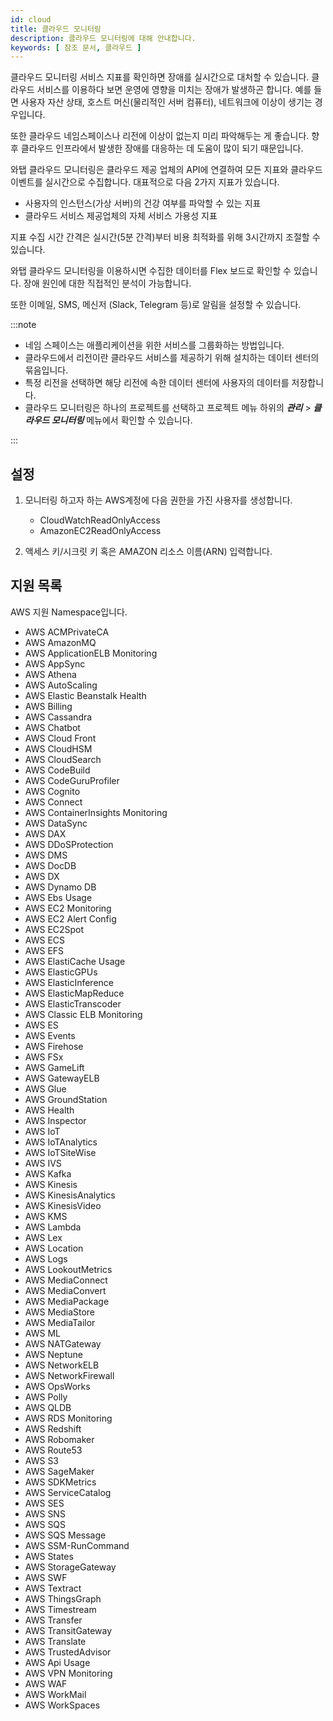 ```yaml
---
id: cloud
title: 클라우드 모니터링
description: 클라우드 모니터링에 대해 안내합니다.
keywords: [ 참조 문서, 클라우드 ]
---
```


클라우드 모니터링 서비스 지표를 확인하면 장애를 실시간으로 대처할 수 있습니다. 클라우드 서비스를 이용하다 보면 운영에 영향을 미치는 장애가 발생하곤 합니다. 예를 들면 사용자 자산 상태, 호스트 머신(물리적인 서버 컴퓨터), 네트워크에 이상이 생기는 경우입니다.

또한 클라우드 네임스페이스나 리전에 이상이 없는지 미리 파악해두는 게 좋습니다. 향후 클라우드 인프라에서 발생한 장애를 대응하는 데 도움이 많이 되기 때문입니다.



와탭 클라우드 모니터링은 클라우드 제공 업체의 API에 연결하여 모든 지표와 클라우드 이벤트를 실시간으로 수집합니다.
대표적으로 다음 2가지 지표가 있습니다.

* 사용자의 인스턴스(가상 서버)의 건강 여부를 파악할 수 있는 지표
* 클라우드 서비스 제공업체의 자체 서비스 가용성 지표

지표 수집 시간 간격은 실시간(5분 간격)부터 비용 최적화를 위해 3시간까지 조절할 수 있습니다.

와탭 클라우드 모니터링을 이용하시면 수집한 데이터를 Flex 보드로 확인할 수 있습니다. 장애 원인에 대한 직접적인 분석이 가능합니다.

또한 이메일, SMS, 메신저 (Slack, Telegram 등)로 알림을 설정할 수 있습니다.

:::note

* 네임 스페이스는 애플리케이션을 위한 서비스를 그룹화하는 방법입니다.
* 클라우드에서 리전이란 클라우드 서비스를 제공하기 위해 설치하는 데이터 센터의 묶음입니다.
* 특정 리전을 선택하면 해당 리전에 속한 데이터 센터에 사용자의 데이터를 저장합니다.
* 클라우드 모니터링은 하나의 프로젝트를 선택하고 프로젝트 메뉴 하위의 ***관리*** > ***클라우드 모니터링*** 메뉴에서 확인할 수 있습니다.

:::

## 설정

1. 모니터링 하고자 하는 AWS계정에 다음 권한을 가진 사용자를 생성합니다.

    * CloudWatchReadOnlyAccess
    * AmazonEC2ReadOnlyAccess

1. 액세스 키/시크릿 키 혹은 AMAZON 리소스 이름(ARN) 입력합니다.

## 지원 목록

AWS 지원 Namespace입니다.

* AWS ACMPrivateCA
* AWS AmazonMQ
* AWS ApplicationELB Monitoring
* AWS AppSync
* AWS Athena
* AWS AutoScaling
* AWS Elastic Beanstalk Health
* AWS Billing
* AWS Cassandra
* AWS Chatbot
* AWS Cloud Front
* AWS CloudHSM
* AWS CloudSearch
* AWS CodeBuild
* AWS CodeGuruProfiler
* AWS Cognito
* AWS Connect
* AWS ContainerInsights Monitoring
* AWS DataSync
* AWS DAX
* AWS DDoSProtection
* AWS DMS
* AWS DocDB
* AWS DX
* AWS Dynamo DB
* AWS Ebs Usage
* AWS EC2 Monitoring
* AWS EC2 Alert Config
* AWS EC2Spot
* AWS ECS
* AWS EFS
* AWS ElastiCache Usage
* AWS ElasticGPUs
* AWS ElasticInference
* AWS ElasticMapReduce
* AWS ElasticTranscoder
* AWS Classic ELB Monitoring
* AWS ES
* AWS Events
* AWS Firehose
* AWS FSx
* AWS GameLift
* AWS GatewayELB
* AWS Glue
* AWS GroundStation
* AWS Health
* AWS Inspector
* AWS IoT
* AWS IoTAnalytics
* AWS IoTSiteWise
* AWS IVS
* AWS Kafka
* AWS Kinesis
* AWS KinesisAnalytics
* AWS KinesisVideo
* AWS KMS
* AWS Lambda
* AWS Lex
* AWS Location
* AWS Logs
* AWS LookoutMetrics
* AWS MediaConnect
* AWS MediaConvert
* AWS MediaPackage
* AWS MediaStore
* AWS MediaTailor
* AWS ML
* AWS NATGateway
* AWS Neptune
* AWS NetworkELB
* AWS NetworkFirewall
* AWS OpsWorks
* AWS Polly
* AWS QLDB
* AWS RDS Monitoring
* AWS Redshift
* AWS Robomaker
* AWS Route53
* AWS S3
* AWS SageMaker
* AWS SDKMetrics
* AWS ServiceCatalog
* AWS SES
* AWS SNS
* AWS SQS
* AWS SQS Message
* AWS SSM-RunCommand
* AWS States
* AWS StorageGateway
* AWS SWF
* AWS Textract
* AWS ThingsGraph
* AWS Timestream
* AWS Transfer
* AWS TransitGateway
* AWS Translate
* AWS TrustedAdvisor
* AWS Api Usage
* AWS VPN Monitoring
* AWS WAF
* AWS WorkMail
* AWS WorkSpaces